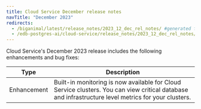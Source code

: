 ```yaml
---
title: Cloud Service December release notes
navTitle: "December 2023"
redirects:
  - /biganimal/latest/release_notes/2023_12_dec_rel_notes/ #generated for BigAnimal URL path removal branch
  - /edb-postgres-ai/cloud-service/release_notes/2023_12_dec_rel_notes/
---
```


Cloud Service's December 2023 release includes the following enhancements and bug fixes:

|    Type     |                                                                   Description                                                                   |
| ----------- | ----------------------------------------------------------------------------------------------------------------------------------------------- |
| Enhancement | Built-in monitoring is now available for Cloud Service clusters. You can view critical database and infrastructure level metrics for your clusters. |

